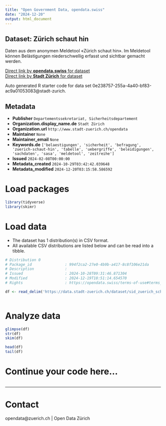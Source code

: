 ```yaml
---
title: "Open Government Data, opendata.swiss"
date: "2024-12-20"
output: html_document
---
```


## Dataset: Zürich schaut hin

Daten aus dem anonymen Meldetool «Zürich schaut hin». Im Meldetool können Belästigungen niederschwellig erfasst und sichtbar gemacht werden.

[Direct link by **opendata.swiss** for dataset](https://opendata.swiss/de/dataset/zurich-schaut-hin1)<br>
[Direct link by **Stadt Zürich** for dataset](https://data.stadt-zuerich.ch/dataset/sid_zuerich_schaut_hin_od6001)

Auto generated R starter code for data set 0e238757-255a-4a40-bf83-ac9a01053083@stadt-zurich.

## Metadata

- **Publisher** `Departementssekretariat, Sicherheitsdepartement`
- **Organization.display_name.de** `Stadt Zürich`
- **Organization.url** `http://www.stadt-zuerich.ch/opendata`
- **Maintainer** `None`
- **Maintainer_email** `None`
- **Keywords.de** `['belaestigungen', 'sicherheit', 'befragung', 'zuerich-schaut-hin', 'tabelle', 'uebergriffe', 'beleidigungen', 'sachdaten', 'sasa', 'meldetool', 'zeitreihe']`
- **Issued** `2024-02-08T00:00:00`
- **Metadata_created** `2024-10-29T03:42:42.039648`
- **Metadata_modified** `2024-12-20T03:15:58.586592`


# Load packages

```r

library(tidyverse)
library(skimr)

```

# Load data

-   The dataset has 1 distribution(s) in CSV format.
-   All available CSV distributions are listed below and can be read into a tibble.

```r

# Distribution 0
# Package_id               : 994f2ca2-27e0-4b9b-a417-8c8f106e21da
# Description              : 
# Issued                   : 2024-10-28T09:31:46.871304
# Modified                 : 2024-12-19T18:51:14.654570
# Rights                   : https://opendata.swiss/terms-of-use#terms_open

df <- read_delim('https://data.stadt-zuerich.ch/dataset/sid_zuerich_schaut_hin_od6001/download/BEV600OD6001.csv')



```

# Analyze data

```r

glimpse(df)
str(df)
skim(df)

head(df)
tail(df)

```

# Continue your code here...

```r

```

------------------------------------------------------------------------

# Contact

opendata@zuerich.ch | Open Data Zürich

